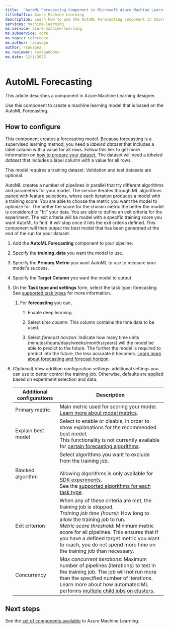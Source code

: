 ```yaml
---
title:  "AutoML Forecasting Component in Microsoft Azure Machine Learning Designer"
titleSuffix: Azure Machine Learning
description: Learn how to use the AutoML Forecasting component in Azure Machine Learning to create a classifier using ML Table data.
services: machine-learning
ms.service: azure-machine-learning
ms.subservice: core
ms.topic: reference
ms.author: rasavage
author: rsavage2
ms.reviewer: ssalgadodev
ms.date: 12/1/2022
---
```


# AutoML Forecasting

This article describes a component in Azure Machine Learning designer.

Use this component to create a machine learning model that is based on the AutoML Forecasting.


## How to configure 

This component creates a forecasting model. Because forecasting is a supervised learning method, you need a *labeled dataset* that includes a label column with a value for all rows. Follow this link to get more information on [how to prepare your dataset.](../how-to-prepare-datasets-for-automl-images.md) The dataset will need a *labeled dataset* that includes a label column with a value for all rows.

This model requires a training dataset. Validation and test datasets are optional. 

AutoML creates a number of pipelines in parallel that try different algorithms and parameters for your model. The service iterates through ML algorithms paired with feature selections, where each iteration produces a model with a training score. You are able to choose the metric you want the model to optimize for. The better the score for the chosen metric the better the model is considered to "fit" your data. You are able to define an exit criteria for the experiment. The exit criteria will be model with a specific training score you want AutoML to find. It will stop once it hits the exit criteria defined. This component will then output the best model that has been generated at the end of the run for your dataset.


1.  Add the **AutoML Forecasting** component to your pipeline.

1. Specify the **training_data** you want the model to use. 

1. Specify the **Primary Metric** you want AutoML to use to measure your model's success.


1.  Specify the **Target Column** you want the model to output 

1. On the **Task type and settings** form, select the task type: forecasting. See [supported task types](../concept-automated-ml.md#when-to-use-automl-classification-regression-forecasting-computer-vision--nlp) for more information.

    1. For **forecasting** you can, 
    
        1. Enable deep learning.
    
        1. Select *time column*: This column contains the time data to be used.

        1. Select *forecast horizon*: Indicate how many time units (minutes/hours/days/weeks/months/years) will the model be able to predict to the future. The further the model is required to predict into the future, the less accurate it becomes. [Learn more about forecasting and forecast horizon](../how-to-auto-train-forecast.md).

1. (Optional) View addition configuration settings: additional settings you can use to better control the training job. Otherwise, defaults are applied based on experiment selection and data. 

    Additional configurations|Description
    ------|------
    Primary metric| Main metric used for scoring your model. [Learn more about model metrics](../how-to-configure-auto-train.md#primary-metric).
    Explain best model | Select to enable or disable, in order to show explanations for the recommended best model. <br> This functionality is not currently available for [certain forecasting algorithms](../v1/how-to-machine-learning-interpretability-automl.md#interpretability-during-training-for-the-best-model). 
    Blocked algorithm| Select algorithms you want to exclude from the training job. <br><br> Allowing algorithms is only available for [SDK experiments](../how-to-configure-auto-train.md#supported-algorithms). <br> See the [supported algorithms for each task type](/python/api/azureml-automl-core/azureml.automl.core.shared.constants.supportedmodels).
    Exit criterion| When any of these criteria are met, the training job is stopped. <br> *Training job time (hours)*: How long to allow the training job to run. <br> *Metric score threshold*:  Minimum metric score for all pipelines. This ensures that if you have a defined target metric you want to reach, you do not spend more time on the training job than necessary.
    Concurrency| *Max concurrent iterations*: Maximum number of pipelines (iterations) to test in the training job. The job will not run more than the specified number of iterations. Learn more about how automated ML performs [multiple child jobs on clusters](../how-to-configure-auto-train.md#multiple-child-runs-on-clusters).

## Next steps

See the [set of components available](../component-reference/component-reference.md) to Azure Machine Learning.
